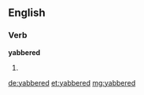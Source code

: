 ==English==

===Verb===
'''yabbered'''

# {{en-past of|yabber}}

[[de:yabbered]]
[[et:yabbered]]
[[mg:yabbered]]